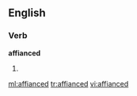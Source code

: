 ==English==

===Verb===
'''affianced'''

# {{past of|affiance}}

[[ml:affianced]]
[[tr:affianced]]
[[vi:affianced]]